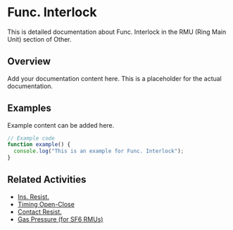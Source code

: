 # Func. Interlock

This is detailed documentation about Func. Interlock in the RMU (Ring Main Unit) section of Other.

## Overview

Add your documentation content here. This is a placeholder for the actual documentation.

## Examples

Example content can be added here.

```typescript
// Example code
function example() {
  console.log("This is an example for Func. Interlock");
}
```

## Related Activities

- [Ins. Resist.](/docs/other/rmu-ring-main-unit/ins-resist)
- [Timing Open-Close](/docs/other/rmu-ring-main-unit/timing-open-close)
- [Contact Resist.](/docs/other/rmu-ring-main-unit/contact-resist)
- [Gas Pressure (for SF6 RMUs)](/docs/other/rmu-ring-main-unit/gas-pressure-for-sf6-rmus)
